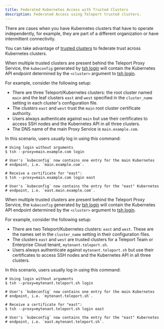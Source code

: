 ```yaml
---
title: Federated Kubernetes Access with Trusted Clusters
description: Federated Access using Teleport trusted clusters.
---
```


There are cases when you have Kubernetes clusters that have to operate independently,
for example, they are part of a different organization or have intermittent connectivity.

You can take advantage of [trusted clusters](../../management/admin/trustedclusters.mdx)
to federate trust across Kubernetes clusters.

<Tabs>
<TabItem scope={["oss", "enterprise"]} label="Self-Hosted">

When multiple trusted clusters are present behind the Teleport Proxy Service, the
`kubeconfig` generated by [tsh login](../../reference/cli/tsh.mdx#tsh-login) will contain the
Kubernetes API endpoint determined by the `<cluster>` argument to [tsh
login](../../reference/cli/tsh.mdx#tsh-login).

For example, consider the following setup:

- There are three Teleport/Kubernetes clusters: the root cluster named `main` and the leaf clusters 
  `east` and `west` specified in the `cluster_name` setting in each cluster's configuration file.
- The clusters `east` and `west` trust the `main` root cluster certificate authority.
- Users always authenticate against `main` but use their certificates to access
  SSH nodes and the Kubernetes API in all three clusters.
- The DNS name of the main Proxy Service is `main.example.com`.

In this scenario, users usually log in using this command:

```code
# Using login without arguments
$ tsh --proxy=main.example.com login

# User's `kubeconfig` now contains one entry for the main Kubernetes
# endpoint, i.e. `main.example.com`.

# Receive a certificate for "east":
$ tsh --proxy=main.example.com login east

# User's `kubeconfig` now contains the entry for the "east" Kubernetes
# endpoint, i.e. `east.main.example.com`.
```

</TabItem>
<TabItem scope={["cloud","team"]} label="Cloud-Hosted">

When multiple trusted clusters are present behind the Teleport Proxy Service, the
`kubeconfig` generated by [tsh login](../../reference/cli/tsh.mdx#tsh-login) will contain the
Kubernetes API endpoint determined by the `<cluster>` argument to [tsh
login](../../reference/cli/tsh.mdx#tsh-login).

For example, consider the following setup:

- There are two Teleport/Kubernetes clusters: `east` and `west`. 
  These are the names set in the `cluster_name` setting in their configuration files.
- The clusters `east` and `west` are trusted clusters for a Teleport Team or Enterprise Cloud tenant, `mytenant.teleport.sh`.
- Users always authenticate against `mytenant.teleport.sh` but use their certificates to access
  SSH nodes and the Kubernetes API in all three clusters.

In this scenario, users usually log in using this command:

```code
# Using login without arguments
$ tsh --proxy=mytenant.teleport.sh login

# User's `kubeconfig` now contains one entry for the main Kubernetes
# endpoint, i.e. `mytenant.teleport.sh`.

# Receive a certificate for "east":
$ tsh --proxy=mytenant.teleport.sh login east

# User's `kubeconfig` now contains the entry for the "east" Kubernetes
# endpoint, i.e. `east.mytenant.teleport.sh`.
```

</TabItem>
</Tabs>
